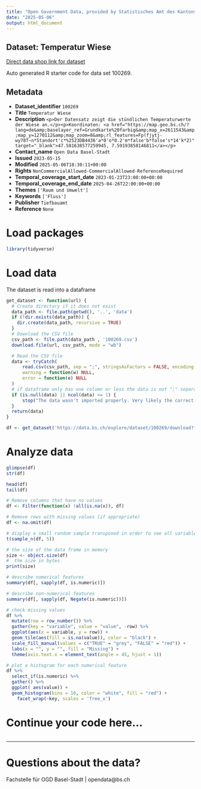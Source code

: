 ```yaml
---
title: "Open Government Data, provided by Statistisches Amt des Kantons Basel-Stadt - Fachstelle OGD"
date: "2025-05-06"
output: html_document
---
```


## Dataset: Temperatur Wiese

[Direct data shop link for dataset](https://data.bs.ch/explore/dataset/100269)

Auto generated R starter code for data set 100269.

## Metadata

- **Dataset_identifier** `100269`
- **Title** `Temperatur Wiese`
- **Description** `<p>Der Datensatz zeigt die stündlichen Temperaturwerte der Wiese an.</p><p>Koordinaten: <a href="https://map.geo.bs.ch/?lang=de&amp;baselayer_ref=Grundkarte%20farbig&amp;map_x=2611543&amp;map_y=1270112&amp;map_zoom=8&amp;rl_features=Fp(fjytj-wy78T~n*Standort'c*%2523DB4436'a*0'o*0.2'm*false'b*false's*14'k*2)" target="_blank">47.581638577259945, 7.59193858146811</a></p>`
- **Contact_name** `Open Data Basel-Stadt`
- **Issued** `2023-05-15`
- **Modified** `2025-05-06T18:30:11+00:00`
- **Rights** `NonCommercialAllowed-CommercialAllowed-ReferenceRequired`
- **Temporal_coverage_start_date** `2023-01-23T23:00:00+00:00`
- **Temporal_coverage_end_date** `2025-04-26T22:00:00+00:00`
- **Themes** `['Raum und Umwelt']`
- **Keywords** `['Fluss']`
- **Publisher** `Tiefbauamt`
- **Reference** `None`


# Load packages

```r

library(tidyverse)
```

# Load data

The dataset is read into a dataframe

```r
get_dataset <- function(url) {
  # Create directory if it does not exist
  data_path <- file.path(getwd(), '..', 'data')
  if (!dir.exists(data_path)) {
    dir.create(data_path, recursive = TRUE)
  }
  # Download the CSV file
  csv_path <- file.path(data_path , '100269.csv')
  download.file(url, csv_path, mode = "wb")

  # Read the CSV file
  data <- tryCatch(
      read.csv(csv_path, sep = ";", stringsAsFactors = FALSE, encoding = "UTF-8"),
      warning = function(w) NULL,
      error = function(e) NULL
  )
  # if dataframe only has one column or less the data is not ";" separated
  if (is.null(data) || ncol(data) <= 1) {
      stop("The data wasn't imported properly. Very likely the correct separator couldn't be found.\nPlease check the dataset manually and adjust the code.")
  }
  return(data)
}
```

```r

df <- get_dataset('https://data.bs.ch/explore/dataset/100269/download?format=csv&timezone=Europe%2FZurich')

```

# Analyze data

```r

glimpse(df)
str(df)

head(df)
tail(df)

```

```r
# Remove columns that have no values
df <- Filter(function(x) !all(is.na(x)), df)

# Remove rows with missing values (if appropriate)
df <- na.omit(df)
```

```r
# display a small random sample transposed in order to see all variables
t(sample_n(df, 5))
```

```r
# the size of the data frame in memory
size <- object.size(df)
#  the size in bytes
print(size)
```

```r
# describe numerical features
summary(df[, sapply(df, is.numeric)])
```

```r
# describe non-numerical features
summary(df[, sapply(df, Negate(is.numeric))])
```

```r
# check missing values
df %>%
  mutate(row = row_number()) %>%
  gather(key = "variable", value = "value", -row) %>%
  ggplot(aes(x = variable, y = row)) +
  geom_tile(aes(fill = is.na(value)), color = "black") +
  scale_fill_manual(values = c("TRUE" = "grey", "FALSE" = "red")) +
  labs(x = "", y = "", fill = "Missing") +
  theme(axis.text.x = element_text(angle = 45, hjust = 1))
```

```r
# plot a histogram for each numerical feature
df %>%
  select_if(is.numeric) %>%
  gather() %>%
  ggplot( aes(value)) +
  geom_histogram(bins = 10, color = "white", fill = "red") +
    facet_wrap(~key, scales = 'free_x')
```

# Continue your code here...

```r

```
------------------------------------------------------------------------

# Questions about the data?

Fachstelle für OGD Basel-Stadt | opendata@bs.ch
